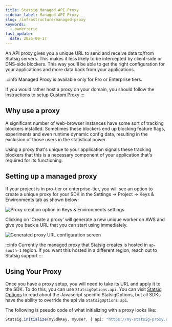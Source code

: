 ```yaml
---
title: Statsig Managed API Proxy
sidebar_label: Managed API Proxy
slug: /infrastructure/managed-proxy
keywords:
  - owner:eric
last_update:
  date: 2025-09-17
---
```


An API proxy gives you a unique URL to send and receive data to/from Statsig servers.  This makes it less likely to be intercepted by client-side or DNS-side blockers.  This way you'll be able to get the right configuration for your applications and more data back from your applications.

:::info
Managed Proxy is available only for Pro or Enterprise tiers.

If you would rather host a proxy on your domain, you should follow the instructions to setup [Custom Proxy](/custom_proxy)
:::

## Why use a proxy
A significant number of web-browser instances have some sort of tracking blockers installed. Sometimes these blockers end up blocking feature flags, experiments and even runtime dynamic config data, resulting in the exclusion of those users in the statistical power.

Using a proxy that's unique to your application signals these tracking blockers that this is a necessary component of your application that's required for its functioning.

## Setting up a managed proxy

If your project is in pro-tier or enterprise-tier, you will see an option to create a unique proxy for your SDK in the Settings -> Project -> Keys & Environments tab as shown below:

![Proxy creation option in Keys & Environments settings](https://github.com/statsig-io/.github/assets/74588208/5eec435d-8221-4f8c-a8e8-70b4f67e771c)

Clicking on 'Create a proxy' will generate a new unique worker on AWS and give you back a URL that you can start using immediately.

![Generated proxy URL configuration screen](https://github.com/statsig-io/.github/assets/74588208/0de0509c-1411-4ee4-9a0c-e533ef3fce01)

:::info
Currently the managed proxy that Statsig creates is hosted in `ap-south-1` region.  If you want this hosted in a different region, reach out to Statsig support
:::

## Using Your Proxy

Once you have a proxy setup, you will need to take its URL and apply it to the SDK. To do this, you can use `StatsigOptions.api`. You can visit [Statsig Options](/client/javascript-sdk#statsig-options) to read about the Javascript specific StatsigOptions, but all SDKs have the ability to override the api via `StatsigOptions.api`.

The following is pseudo code of what initializing with a proxy looks like:

```typescript
Statsig.initialize(mySdkKey, myUser, { api: "https://my-statsig-proxy.com/v1" });
```
